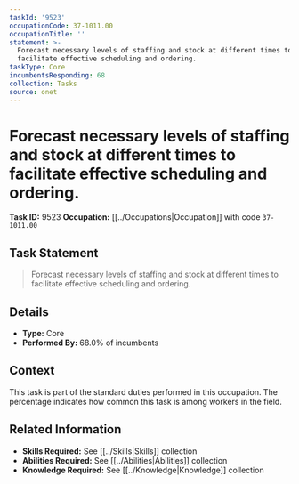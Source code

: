 ```yaml
---
taskId: '9523'
occupationCode: 37-1011.00
occupationTitle: ''
statement: >-
  Forecast necessary levels of staffing and stock at different times to
  facilitate effective scheduling and ordering.
taskType: Core
incumbentsResponding: 68
collection: Tasks
source: onet
---
```

# Forecast necessary levels of staffing and stock at different times to facilitate effective scheduling and ordering.

**Task ID:** 9523
**Occupation:** [[../Occupations|Occupation]] with code `37-1011.00`

## Task Statement

> Forecast necessary levels of staffing and stock at different times to facilitate effective scheduling and ordering.

## Details

- **Type:** Core
- **Performed By:** 68.0% of incumbents

## Context

This task is part of the standard duties performed in this occupation. The percentage indicates how common this task is among workers in the field.

## Related Information

- **Skills Required:** See [[../Skills|Skills]] collection
- **Abilities Required:** See [[../Abilities|Abilities]] collection
- **Knowledge Required:** See [[../Knowledge|Knowledge]] collection
